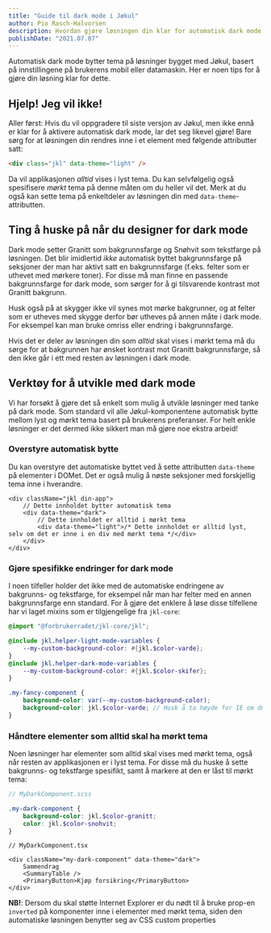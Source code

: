 ```yaml
---
title: "Guide til dark mode i Jøkul"
author: Pio Rasch-Halvorsen
description: Hvordan gjøre løsningen din klar for automatisk dark mode som designer eller utvikler
publishDate: "2021.07.07"
---
```


<Ingress>
    Automatisk dark mode bytter tema på løsninger bygget med Jøkul, basert på inn&shy;stillingene på brukerens mobil
    eller data&shy;maskin. Her er noen tips for å gjøre din løsning klar for dette.
</Ingress>

## Hjelp! Jeg vil ikke!

Aller først: Hvis du vil oppgradere til siste versjon av Jøkul, men ikke ennå er klar for å aktivere automatisk dark mode, lar det seg likevel gjøre! Bare sørg for at løsningen din rendres inne i et element med følgende attributter satt:

```html
<div class="jkl" data-theme="light" />
```

Da vil applikasjonen _alltid_ vises i lyst tema. Du kan selvfølgelig også spesifisere _mørkt_ tema på denne måten om du heller vil det. Merk at du også kan sette tema på enkeltdeler av løsningen din med `data-theme`-attributten.

## Ting å huske på når du designer for dark mode

Dark mode setter Granitt som bakgrunnsfarge og Snøhvit som tekstfarge på løsningen. Det blir imidlertid _ikke_ automatisk byttet bakgrunnsfarge på seksjoner der man har aktivt satt en bakgrunnsfarge (f.eks. felter som er uthevet med mørkere toner). For disse må man finne en passende bakgrunnsfarge for dark mode, som sørger for å gi tilsvarende kontrast mot Granitt bakgrunn.

Husk også på at skygger ikke vil synes mot mørke bakgrunner, og at felter som er utheves med skygge derfor bør utheves på annen måte i dark mode. For eksempel kan man bruke omriss eller endring i bakgrunnsfarge.

Hvis det er deler av løsningen din som _alltid_ skal vises i mørkt tema må du sørge for at bakgrunnen har ønsket kontrast mot Granitt bakgrunnsfarge, så den ikke går i ett med resten av løsningen i dark mode.

## Verktøy for å utvikle med dark mode

Vi har forsøkt å gjøre det så enkelt som mulig å utvikle løsninger med tanke på dark mode. Som standard vil alle Jøkul-komponentene automatisk bytte mellom lyst og mørkt tema basert på brukerens preferanser. For helt enkle løsninger er det dermed ikke sikkert man må gjøre noe ekstra arbeid!

### Overstyre automatisk bytte

Du kan overstyre det automatiske byttet ved å sette attributten `data-theme` på elementer i DOMet. Det er også mulig å nøste seksjoner med forskjellig tema inne i hverandre.

```tsx
<div className="jkl din-app">
    // Dette innholdet bytter automatisk tema
    <div data-theme="dark">
        // Dette innholdet er alltid i mørkt tema
        <div data-theme="light">/* Dette innholdet er alltid lyst, selv om det er inne i en div med mørkt tema */</div>
    </div>
</div>
```

### Gjøre spesifikke endringer for dark mode

I noen tilfeller holder det ikke med de automatiske endringene av bakgrunns- og tekstfarge, for eksempel når man har felter med en annen bakgrunnsfarge enn standard. For å gjøre det enklere å løse disse tilfellene har vi laget mixins som er tilgjengelige fra `jkl-core`:

```scss
@import "@forbrukerradet/jkl-core/jkl";

@include jkl.helper-light-mode-variables {
    --my-custom-background-color: #{jkl.$color-varde};
}
@include jkl.helper-dark-mode-variables {
    --my-custom-background-color: #{jkl.$color-skifer};
}

.my-fancy-component {
    background-color: var(--my-custom-background-color);
    background-color: jkl.$color-varde; // Husk å ta høyde for IE om du må støtte det
}
```

### Håndtere elementer som alltid skal ha mørkt tema

Noen løsninger har elementer som alltid skal vises med mørkt tema, også når resten av applikasjonen er i lyst tema. For disse må du huske å sette bakgrunns- og tekstfarge spesifikt, samt å markere at den er låst til mørkt tema:

```scss
// MyDarkComponent.scss

.my-dark-component {
    background-color: jkl.$color-granitt;
    color: jkl.$color-snohvit;
}
```

```tsx
// MyDarkComponent.tsx

<div className="my-dark-component" data-theme="dark">
    Sammendrag
    <SummaryTable />
    <PrimaryButton>Kjøp forsikring</PrimaryButton>
</div>
```

**NB!**: Dersom du skal støtte Internet Explorer er du nødt til å bruke prop-en `inverted` på komponenter inne i elementer med mørkt tema, siden den automatiske løsningen benytter seg av CSS custom properties
